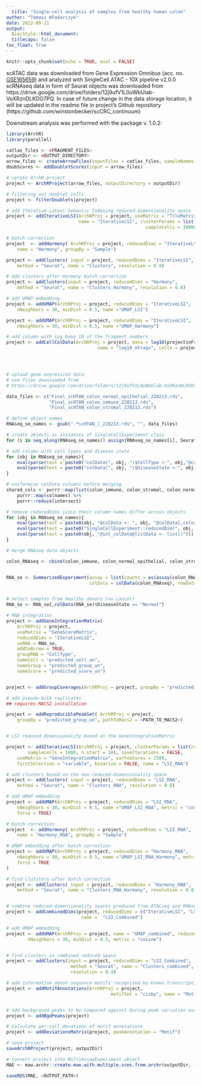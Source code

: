 ```yaml
---
  title: "Single-cell analysis of samples from healthy human colon"
author: "Tomasz Włodarczyk"
date: 2022-09-21
output:
  BiocStyle::html_document:
  titlecaps: false
toc_float: true
---
```

  
```r
knitr::opts_chunk$set(echo = TRUE, eval = FALSE)
```
scATAC data was downloaded from Gene Expression Omnibus
(acc. no. [GSE165659](https://www.ncbi.nlm.nih.gov/geo/query/acc.cgi?acc=GSE165659))
and analyzed with SingleCell ATAC - 10X pipeline v2.0.0 
scRNAseq data in form of Seurat objects was downloaded from  https://drive.google.com/drive/folders/12j9ufV1L0uWbUlab-VoXRznDLKDO7PQ. In case
of future change in the data storage location, it will be updated in the readme file in project's Github repository (https://github.com/winstonbecker/scCRC_continuum) 

Downstream analysis was performed with the \code{ArchR} package v. 1.0.2:


```r
library(ArchR)
library(parallel)

catlas_files <- <FRAGMENT_FILES>
outputDir <- <OUTPUT_DIRECTORY>
arrow_files <- createArrowFiles(inputFiles = catlas_files, sampleNames = <SAMPLE_NAMES>)
doubScores <- addDoubletScores(input = arrow_files)

# cerate ArchR project
project <- ArchRProject(arrow_files, outputDirectory = outputDir)

# filtering out doublet cells
project <- filterDoublets(project)

# add Iterative Latent Semantic Indexing reduced-dimensionality space
project <- addIterativeLSI(ArchRProj = project, useMatrix = "TileMatrix", 
                           name = "IterativeLSI", clusterParams = list(resolution = c(0.2), 
                                                    sampleCells = 10000, n.start = 10))

# batch correction
project  <- addHarmony( ArchRProj = project, reducedDims = "IterativeLSI",
    name = "Harmony", groupBy = "Sample")

project <- addClusters( input = project, reducedDims = "IterativeLSI",
    method = "Seurat", name = "Clusters", resolution = 0.8)

# add clusters after Harmony batch correction
project <- addClusters(input = project, reducedDims = "Harmony",
    method = "Seurat", name = "Clusters_Harmony", resolution = 0.8)

# add UMAP embedding 
project <- addUMAP(ArchRProj = project, reducedDims = "IterativeLSI",
    nNeighbors = 30, minDist = 0.5, name ="UMAP_LSI")

project <- addUMAP(ArchRProj = project, reducedDims = "IterativeLSI",
    nNeighbors = 30, minDist = 0.5, name ="UMAP_Harmony")

# add column with log base 10 of the fragment numbers
project <- addCellColData(ArchRProj = project, data = log10(project$nFrags),
                                  name = "log10_nFrags", cells = project$cellNames)




# upload gene expression data
# use files downloaded from 
# https://drive.google.com/drive/folders/12j9ufV1L0uWbUlab-VoXRznDLKDO7PQ_?usp=sharing

data_files <- c("Final_scHTAN_colon_normal_epithelial_220213.rds",
                "Final_scHTAN_colon_immune_220213.rds",
                "Final_scHTAN_colon_stromal_220213.rds")

# define object names
RNAseq_se_names <- gsub(".*scHTAN_|_220213.rds", "", data_files)

# create objects as instances of SingleCellExperiment class
for (i in seq_along(RNAseq_se_names)) assign(RNAseq_se_names[i], Seurat::as.SingleCellExperiment(readRDS(data_files[i])))

# add column with cell types and disease state
for (obj in RNAseq_se_names){
    eval(parse(text = paste0("colData(", obj, ")$CellType <-", obj,"@colData@listData$CellType")))
    eval(parse(text = paste0("colData(", obj, ")$DiseaseState <-", obj,"@colData@listData$DiseaseState")))
}

# uniformize colData columns before merging
shared_cols <- purrr::map(list(colon_immune, colon_stromal, colon_normal_epithelial), colData) %>%
    purrr::map(colnames) %>%
    purrr::reduce(intersect)

# remove reducedDims since their column names differ across objects
for (obj in RNAseq_se_names){
    eval(parse(text = paste0(obj, "@colData <- ", obj, "@colData[,colnames(", obj, "@colData) %in% shared_cols]")))
    eval(parse(text = paste0("SingleCellExperiment::reducedDim(", obj, ") <- NULL")))
    eval(parse(text = paste0(obj, "@int_colData@listData <- list()")))
}

# merge RNAseq data objects

colon_RNAseq <- cbind(colon_immune, colon_normal_epithelial, colon_stromal)


RNA_se <- SummarizedExperiment(assay = list(counts = as(assay(colon_RNAseq, "counts"), "dgCMatrix")),
                               colData = colData(colon_RNAseq), rowData = rowData(colon_RNAseq))


# select samples from healthy donors (no cancer)
RNA_se <- RNA_se[,colData(RNA_se)$DiseaseState == "Normal"]

# RNA integration
project <- addGeneIntegrationMatrix(
    ArchRProj = project,
    useMatrix = "GeneScoreMatrix",
    reducedDims = "IterativeLSI",
    seRNA = RNA_se,
    addToArrow = TRUE,
    groupRNA = "CellType",
    nameCell = "predicted_cell_un",
    nameGroup = "predicted_group_un",
    nameScore = "predicted_score_un")


project <- addGroupCoverages(ArchRProj = project, groupBy = "predicted_group_un")

# add pseudo-bulk replicates
## requires MACS2 installation

project <- addReproduciblePeakSet( ArchRProj = project,
    groupBy = "predicted_group_un", pathToMacs2 = <PATH_TO_MACS2>)


# LSI reduced dimensionality based on the GeneIntegrationMatrix

project <- addIterativeLSI(ArchRProj = project, clusterParams = list(resolution = 0.2,
        sampleCells = 1000, n.start = 10), saveIterations = FALSE,
    useMatrix = "GeneIntegrationMatrix", varFeatures = 2500,
    firstSelection = "variable", binarize = FALSE, name = "LSI_RNA")

# add clusters based on the new reduced-dimensionality space
project <- addClusters( input = project, reducedDims = "LSI_RNA",
    method = "Seurat", name = "Clusters_RNA", resolution = 0.8)

# add UMAP embedding
project <- addUMAP(ArchRProj = project, reducedDims = "LSI_RNA",
    nNeighbors = 30, minDist = 0.5, name ="UMAP_LSI_RNA", metric = "cosine",
    force = TRUE)

# batch correction 
project  <- addHarmony( ArchRProj = project, reducedDims = "LSI_RNA",
    name = "Harmony_RNA", groupBy = "Sample")

# UMAP embedding after batch correction
project <- addUMAP(ArchRProj = project, reducedDims = "Harmony_RNA",
    nNeighbors = 30, minDist = 0.5, name ="UMAP_LSI_RNA_Harmony", metric = "cosine",
    force = TRUE
)

# find clutsters after batch correction
project <- addClusters( input = project, reducedDims = "Harmony_RNA",
    method = "Seurat", name = "Clusters_RNA_Harmony", resolution = 0.8)


# combine reduced-dimensionality spaces produced from ATACseq and RNAseq data
project <- addCombinedDims(project, reducedDims = c("IterativeLSI", "LSI_RNA"),
                            name =  "LSI_Combined")

# add UMAP embedding
project <- addUMAP(ArchRProj = project, name = "UMAP_combined", reducedDims = "LSI_Combined",
        nNeighbors = 30, minDist = 0.5, metric = "cosine")


# find clusters in combined reduced space
project <- addClusters(input = project, reducedDims = "LSI_Combined",
                        method = "Seurat", name = "Clusters_combined",
                        resolution = 0.4)

# add information about sequence motifs recognized by known transcriptions factors
project <- addMotifAnnotations(ArchRProj = project,
                                       motifSet = "cisbp", name = "Motif")


# add background peaks to be compared against during peak variation assessement
project <- addBgdPeaks(project)

# calculate per-cell devations of motif annotations
project <- addDeviationsMatrix(project, peakAnnotation = "Motif")

# save project
saveArchRProject(project, outputDir)

# convert project into MultiAssayExperiment object 
MAE <- maw.archr::create.mae.with.multiple.sces.from.archr(outputDir, tile.sizes = 500)

saveRDS(MAE, <OUTPUT_PATH>)

```
